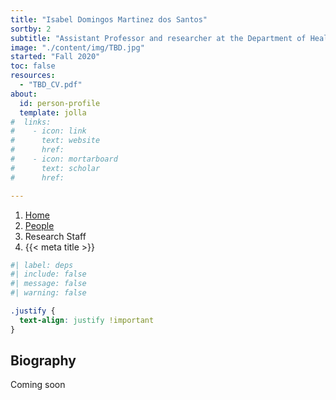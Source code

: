 ```yaml
---
title: "Isabel Domingos Martinez dos Santos"
sortby: 2
subtitle: "Assistant Professor and researcher at the Department of Health Planning at the Institute of Public Health (ISC) at the Fluminense Federal University (UFF)"
image: "./content/img/TBD.jpg"
started: "Fall 2020"
toc: false
resources: 
  - "TBD_CV.pdf"
about:
  id: person-profile
  template: jolla
#  links:
#    - icon: link
#      text: website
#      href: 
#    - icon: mortarboard
#      text: scholar
#      href: 

---
```


```{=html}
<nav aria-label="breadcrumb">
  <ol class="breadcrumb">
    <li class="breadcrumb-item"><a href="../../index.html">Home</a></li>
    <li class="breadcrumb-item"><a href="../../people.html">People</a></li>
    <li class="breadcrumb-item active">Research Staff</li>
    <li class="breadcrumb-item active" aria-current="page">{{< meta title >}}</li>
  </ol>
</nav>
```

:::{#person-profile}
:::

```r
#| label: deps
#| include: false
#| message: false
#| warning: false

```

```css
.justify {
  text-align: justify !important
}
```

::: {.justify}

## Biography
Coming soon

:::